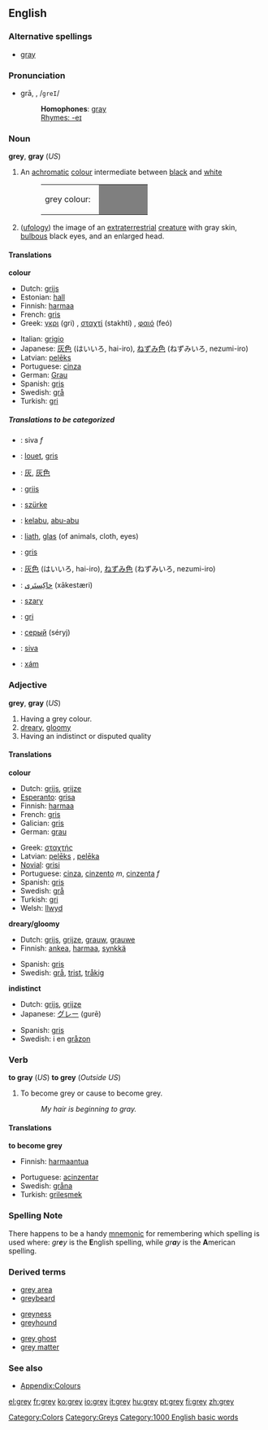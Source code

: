{{See|Grey}}
==English==

===Alternative spellings===
*{{US}} [[gray]]

===Pronunciation===
*grā, {{IPA|/ɡreɪ/}}, /<tt>greI</tt>/
*:'''Homophones''': [[gray]]
*:[[Rhymes:English:-eɪ|Rhymes: -eɪ]]

===Noun===
'''grey''', '''gray''' (''US'') 

# An [[achromatic]] [[colour]] intermediate between [[black]] and [[white]]
#:<table><tr><td>grey colour: &nbsp;</td><td bgcolor="#7F7F7F" width="80">&nbsp; </td></tr></table>
# ([[ufology]]) the image of an [[extraterrestrial]] [[creature]] with gray skin, [[bulbous]] black eyes, and an enlarged head.

====Translations====
'''colour'''
{{top}}
* Dutch: [[grijs]] {{n}}
* Estonian: [[hall]]
* Finnish: [[harmaa]]
* French: [[gris]] {{m}}
* Greek: [[γκρι]] (gri) {{n}}, [[σταχτί]] (stakhtí) {{n}}, [[φαιό]] (feó) {{n}}
{{mid}}
* Italian: [[grigio]] {{m}}
* Japanese: [[灰色]] (はいいろ, hai-iro), [[ねずみ色]] (ねずみいろ, nezumi-iro)
*Latvian: [[pelēks]]
* Portuguese: [[cinza]]
* German: [[Grau]]
* Spanish: [[gris]] {{m}}
* Swedish: [[grå]]
* Turkish: [[gri]]
{{bottom}}

=====Translations to be categorized=====
{{checktrans}}
<!--Remove this section once all of the translations below have been moved into the tables above.-->

*{{ttbc|Bosnian}}: siva ''f''
*{{ttbc|Breton}}: [[louet]], [[gris]]
*{{ttbc|Chinese}}: [[灰]], [[灰色]]
*{{ttbc|Frisian}}: [[griis]]
*{{ttbc|Hungarian}}: [[szürke]]
*{{ttbc|Indonesian}}: [[kelabu]], [[abu|abu-abu]]
*{{ttbc|Irish}}: [[liath]], [[glas]] (of animals, cloth, eyes)
*{{ttbc|Interlingua}}: [[gris]]

*{{ttbc|Japanese}}: [[灰色]] (はいいろ, hai-iro), [[ねずみ色]] (ねずみいろ, nezumi-iro)
*{{ttbc|Persian}}: [[خاكِستَری]] (xākestæri)
*{{ttbc|Polish}}: [[szary]]
*{{ttbc|Romanian}}: [[gri]]
*{{ttbc|Russian}}: [[серый]] (séryj)
*{{ttbc|Slovene}}: [[siva]]
*{{ttbc|Vietnamese}}: [[xám]]

===Adjective===
'''grey''', '''gray''' (''US'')

# Having a grey colour.
# [[dreary]], [[gloomy]]
# Having an indistinct or disputed quality

====Translations====
'''colour'''
{{top}}
* Dutch: [[grijs]], [[grijze]]
* [[Esperanto]]: [[grisa]]
* Finnish: [[harmaa]]
* French: [[gris]]
* Galician: [[gris]]
* German: [[grau]]
{{mid}}
*Greek: [[σταχτής]] 
*Latvian: [[pelēks]] {{m}}, [[pelēka]] {{f}}
*[[Novial]]: [[grisi]]
* Portuguese: [[cinza]], [[cinzento]] ''m'', [[cinzenta]] ''f''
* Spanish: [[gris]]
* Swedish: [[grå]]
* Turkish: [[gri]]
* Welsh: [[llwyd]]
{{bottom}}

'''dreary/gloomy'''
{{top}}
* Dutch: [[grijs]], [[grijze]], [[grauw]], [[grauwe]]
* Finnish: [[ankea]], [[harmaa]], [[synkkä]]
{{mid}}
* Spanish: [[gris]]
* Swedish: [[grå]], [[trist]], [[tråkig]]
{{bottom}}

'''indistinct'''
{{top}}
* Dutch: [[grijs]], [[grijze]]
* Japanese: [[グレー]] (gurē)
{{mid}}
* Spanish: [[gris]]
* Swedish: i en [[gråzon]]
{{bottom}}

===Verb===
'''to gray''' (''US'') '''to grey''' (''Outside US'')

# To become grey or cause to become grey.
#: ''My hair is beginning to gray.''

====Translations====

'''to become grey'''
{{top}}
*Finnish: [[harmaantua]]
{{mid}}
*Portuguese: [[acinzentar]]
*Swedish: [[gråna]]
*Turkish: [[grileşmek]]
{{bottom}}

===Spelling Note===
There happens to be a handy [[mnemonic]] for remembering which spelling is used where: ''gr'''e'''y'' is the '''E'''nglish spelling, while ''gr'''a'''y'' is the '''A'''merican spelling.

===Derived terms===
{{top3}}
*[[grey area]]
*[[greybeard]]
{{mid3}}
*[[greyness]]
*[[greyhound]]
{{mid3}}
*[[grey ghost]]
*[[grey matter]]
{{bottom}}

===See also===
*[[Wiktionary_Appendix:Colours|Appendix:Colours]]

[[Category:Colors]]
[[Category:Greys]]
[[Category:1000 English basic words]]

[[el:grey]]
[[fr:grey]]
[[ko:grey]]
[[io:grey]]
[[it:grey]]
[[hu:grey]]
[[pt:grey]]
[[fi:grey]]
[[zh:grey]]